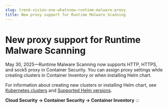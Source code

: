 ```yaml
---
slug: trend-vision-one-whatsnew-runtime-malware-proxy
title: New proxy support for Runtime Malware Scanning
---
```

# New proxy support for Runtime Malware Scanning

May 30, 2025—Runtime Malware Scanning now supports HTTP, HTTPS, and sock5 proxy in Container Security. You can assign proxy settings while creating clusters in Container Inventory or when installing Helm chart.

For information about creating new clusters or installing Helm chart, see [Kubernetes clusters](kubernetes-clusters.mdx) and [Supported Helm versions](supported-helm-versions.mdx).

**Cloud Security → Container Security → Container Inventory**
:::
